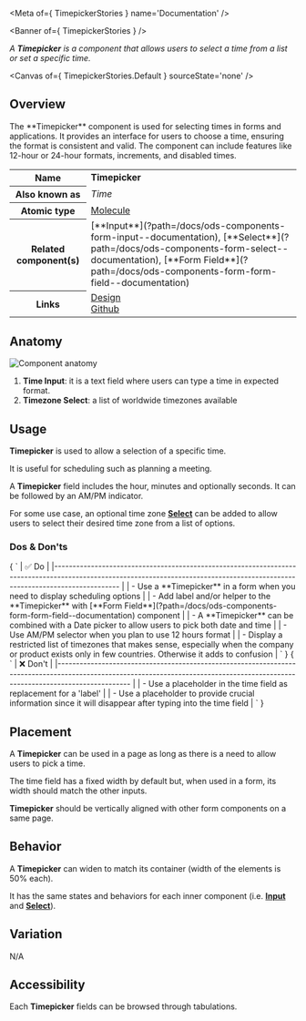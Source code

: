
<Meta of={ TimepickerStories } name='Documentation' />

<Banner of={ TimepickerStories } />

_A **Timepicker** is a component that allows users to select a time from a list or set a specific time._

<Canvas of={ TimepickerStories.Default } sourceState='none' />

## Overview
<div>
  <div id='description'>
    The **Timepicker** component is used for selecting times in forms and applications. It provides an interface for users to choose a time, ensuring the format is consistent and valid. The component can include features like 12-hour or 24-hour formats, increments, and disabled times.
  </div>
  <table>
    <tbody>
    <tr>
      <th scope="row">Name</th>
      <td><strong>Timepicker</strong></td>
    </tr>
    <tr>
      <th scope="row">Also known as</th>
      <td><em>Time</em></td>
    </tr>
    <tr>
      <th scope="row">Atomic type</th>
      <td>
        <a href='https://atomicdesign.bradfrost.com/chapter-2/#molecules'>Molecule<OdsIcon
          name={ ODS_ICON_NAME.externalLink }
          style={ { fontSize: '.7rem', paddingLeft: '.3rem', paddingRight: '.2rem' } }></OdsIcon></a>
      </td>
    </tr>
    <tr>
      <th scope="row">Related component(s)</th>
      <td>
        [**Input**](?path=/docs/ods-components-form-input--documentation), [**Select**](?path=/docs/ods-components-form-select--documentation), [**Form
        Field**](?path=/docs/ods-components-form-form-field--documentation)
      </td>
    </tr>
    <tr>
      <th scope="row">Links</th>
      <td>
        <a href='https://www.figma.com/proto/tIKzHa5KvHHyosgIgyBswB/Design-Tokens'>Design<OdsIcon
          name={ ODS_ICON_NAME.externalLink }
          style={ { fontSize: '.7rem', paddingLeft: '.3rem', paddingRight: '.2rem' } }></OdsIcon></a><br />
        <a href='https://github.com/ovh/design-system/tree/master/packages/components/src/timepicker'>Github<OdsIcon
          name={ ODS_ICON_NAME.externalLink }
          style={ { fontSize: '.7rem', paddingLeft: '.3rem', paddingRight: '.2rem' } }></OdsIcon></a>
      </td>
    </tr>
    </tbody>
  </table>
</div>

## Anatomy

![Component anatomy](components/timepicker/anatomy.png "Component anatomy")

1. **Time Input**: it is a text field where users can type a time in expected format.
2. **Timezone Select**: a list of worldwide timezones available

## Usage

**Timepicker** is used to allow a selection of a specific time.

It is useful for scheduling such as planning a meeting.

A **Timepicker** field includes the hour, minutes and optionally seconds. It can be followed by an AM/PM indicator.

For some use case, an optional time zone [**Select**](?path=/docs/ods-components-form-select--documentation) can be added to allow users to select their desired time zone from a list of options.

### Dos & Don'ts
<Markdown>
  { `
| ✅ Do                                                                                                                                                                           |
|------------------------------------------------------------------------------------------------------------------------------------------------------------------------------ |
| - Use a **Timepicker** in a form when you need to display scheduling options                                   |
| - Add label and/or helper to the **Timepicker** with [**Form Field**](?path=/docs/ods-components-form-form-field--documentation) component                                   |
| - A **Timepicker** can be combined with a Date picker to allow users to pick both date and time                                   |
| - Use AM/PM selector when you plan to use 12 hours format                                   |
| - Display a restricted list of timezones that makes sense, especially when the company or product exists only in few countries. Otherwise it adds to confusion                                   |
` }
</Markdown>
<Markdown>
  { `
| ❌ Don't                                                                                                                                                                                                     |
|--------------------------------------------------------------------------------------------------------------------------------------------------------------------------------                            |
| - Use a placeholder in the time field as replacement for a 'label'     |
| - Use a placeholder to provide crucial information since it will disappear after typing into the time field |
` }
</Markdown>

## Placement

A **Timepicker** can be used in a page as long as there is a need to allow users to pick a time.

The time field has a fixed width by default but, when used in a form, its width should match the other inputs.

**Timepicker** should be vertically aligned with other form components on a same page.

## Behavior

A **Timepicker** can widen to match its container (width of the elements is 50% each).

It has the same states and behaviors for each inner component (i.e. [**Input**](?path=/docs/ods-components-form-input--documentation) and [**Select**](?path=/docs/ods-components-form-select--documentation)).

## Variation

N/A

## Accessibility

Each **Timepicker** fields can be browsed through tabulations.
